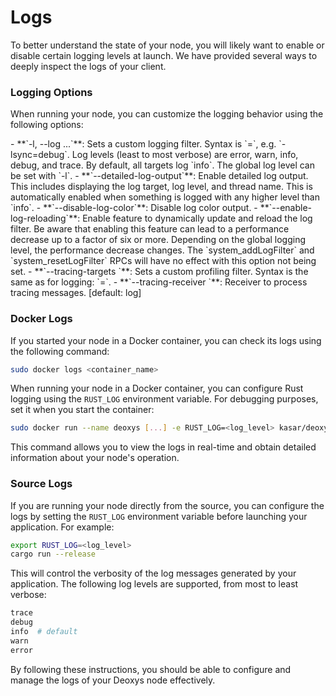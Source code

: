 # Logs

To better understand the state of your node, you will likely want to enable or disable certain logging levels at launch. We have provided several ways to deeply inspect the logs of your client.

### Logging Options

When running your node, you can customize the logging behavior using the following options:

<p>
- **`-l, --log <LOG_PATTERN>...`**: Sets a custom logging filter. Syntax is `<target>=<level>`, e.g. `-lsync=debug`. Log levels (least to most verbose) are error, warn, info, debug, and trace. By default, all targets log `info`. The global log level can be set with `-l<level>`.
- **`--detailed-log-output`**: Enable detailed log output. This includes displaying the log target, log level, and thread name. This is automatically enabled when something is logged with any higher level than `info`.
- **`--disable-log-color`**: Disable log color output.
- **`--enable-log-reloading`**: Enable feature to dynamically update and reload the log filter. Be aware that enabling this feature can lead to a performance decrease up to a factor of six or more. Depending on the global logging level, the performance decrease changes. The `system_addLogFilter` and `system_resetLogFilter` RPCs will have no effect with this option not being set.
- **`--tracing-targets <TARGETS>`**: Sets a custom profiling filter. Syntax is the same as for logging: `<target>=<level>`.
- **`--tracing-receiver <RECEIVER>`**: Receiver to process tracing messages. [default: log]

</p>

### Docker Logs

If you started your node in a Docker container, you can check its logs using the following command:

```bash
sudo docker logs <container_name>
```

When running your node in a Docker container, you can configure Rust logging using the `RUST_LOG` environment variable. For debugging purposes, set it when you start the container:

```bash
sudo docker run --name deoxys [...] -e RUST_LOG=<log_level> kasar/deoxys:latest
```

This command allows you to view the logs in real-time and obtain detailed information about your node's operation.

### Source Logs

If you are running your node directly from the source, you can configure the logs by setting the `RUST_LOG` environment variable before launching your application. For example:

```bash
export RUST_LOG=<log_level>
cargo run --release
```

This will control the verbosity of the log messages generated by your application.
The following log levels are supported, from most to least verbose:

```bash
trace
debug
info  # default
warn
error
```

By following these instructions, you should be able to configure and manage the logs of your Deoxys node effectively.